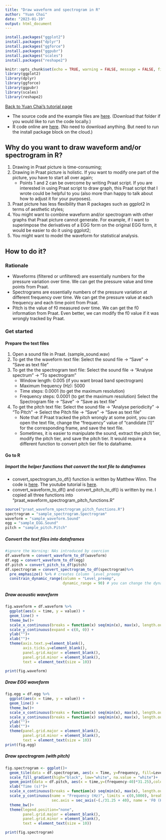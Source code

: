 ```yaml
---
title: "Draw waveform and spectrogram in R"
author: "Yuan Chai"
date: "2023-01-19"
output: html_document
---
```


```r
install.packages("ggplot2")
install.packages("dplyr")
install.packages("ggforce")
install.packages("ggpubr")
install.packages("scales")
install.packages("reshape2")
```

```r
knitr::opts_chunk$set(echo = TRUE, warning = FALSE, message = FALSE, fig.width = 5, fig.height = 3, fig.align = "center")
library(ggplot2)
library(dplyr)
library(ggforce)
library(ggpubr)
library(scales)
library(reshape2)
```

[Back to Yuan Chai's tutorial page](../tutorial.html)

* The source code and the example files are [here](https://github.com/yuanchaiyc/source-code/tree/main/R-Draw-waveform-spectrogram-pitch). (Download that folder if you would like to run the code locally.)
* R code online are [here](https://posit.cloud/content/5036221). (No need to download anything. But need to run the install package block on the cloud.)


## Why do you want to draw waveform and/or spectrogram in R?
1. Drawing in Praat picture is time-consuming;
2. Drawing in Praat picture is holistic. If you want to modify one part of the picture, you have to start all over again;
    + Points 1 and 2 can be overcome by writing Praat script. If you are interested in using Praat script to draw graph, this Praat script that I wrote could be helpful to you (also more than happy to talk about how to adjust it for your purposes). 
3. Praat picture has less flexibility than R packages such as ggplot2 in terms of aesthetic styles;
4. You might want to combine waveform and/or spectrogram with other graphs that Praat picture cannot generate. For example, if I want to superimpose the derivatives of a EGG form on the original EGG form, it would be easier to do it using ggplot2;
5. You might want to model the waveform for statistical analysis.


## How to do it?
### Rationale
* Waveforms (filtered or unfiltered) are essentially numbers for the pressure variation over time. We can get the pressure value and time points from Praat.
* Spectrograms are essentially numbers of the pressure variation at different frequency over time. We can get the pressure value at each frequency and each time point from Praat.
* Pitch is the value of f0 measured over time. We can get the f0 information from Praat. Even better, we can modify the f0 value if it was wrongly tracked by Praat.

### Get started
#### Prepare the text files
1. Open a sound file in Praat. (sample_sound.wav)
2. To get the the waveform text file: Select the sound file &#8594; "Save" &#8594; "Save as text file"
3. To get the the spectrogram text file: Select the sound file &#8594; "Analyse spectrum" &#8594; "To spectrogram"
    + Window length: 0.005 (if you want broad band spectrogram)
    + Maximum frequency (Hz): 5000
    + Time steps: 0.0001 (to get the maximum resolution)
    + Frequency steps: 0.0001 (to get the maximum resolution)
Select the Spectrogram file &#8594; "Save" &#8594; "Save as text file"
4. To get the pitch text file: Select the sound file &#8594; "Analyse periodicity" &#8594; "To Pitch" &#8594; Select the Pitch file &#8594; "Save" &#8594; "Save as text file"
    * Note that if Praat tracked the pitch wrongly at some point, you can open the text file, change the "frequency" value of "candidate [1]" for the corresponding frame, and save the text file.
    * Sometimes, it is easier to manipulate the sound, extract the pitch tier, modify the pitch tier, and save the pitch tier. It would require a different function to convert pitch tier file to dataframe.

#### Go to R

##### Import the helper functions that convert the text file to dataframes
* convert_spectrogram_to_df() function is written by Matthew Winn. The code is [here](https://github.com/ListenLab/Praat/blob/master/praat_spectrogram_functions.R). The youtube tutorial is [here](https://www.youtube.com/watch?v=23V-7MbR_yk).
* convert_waveform_to_df() and convert_pitch_to_df() is written by me. I copied all three functions into "praat_waveform_spectrogram_pitch_functions.R"

```r
source("praat_waveform_spectrogram_pitch_functions.R")
spectrogram = "sample_spectrogram.Spectrogram"
waveform = "sample_waveform.Sound"
egg = "sample_EGG.Sound"
pitch = "sample_pitch.Pitch"
```


##### Convert the text files into dataframes
```r
#ignore the Warning: NAs introduced by coercion
df.waveform = convert_waveform_to_df(waveform)
df.egg = convert_waveform_to_df(egg)
df.pitch = convert_pitch_to_df(pitch)
df.spectrogram = convert_spectrogram_to_df(spectrogram)%>%
  pre_emphasize() %>% # creates Column `Level_preemp`
  constrain_dynamic_range(column = "Level_preemp",
                          dynamic_range = 90) # you can change the dynamic_range for your preference. The larger the number, the darker the spectrogram gets.
```

##### Draw acoustic waveform
```r
fig.waveform = df.waveform %>%
  ggplot(aes(x = time, y = value)) +
  geom_line() +
  theme_bw()+
  scale_x_continuous(breaks = function(x) seq(min(x), max(x), length.out = 2), label = label_number(accuracy = 0.01),expand = c(0, 0))+
  scale_y_continuous(expand = c(0, 0)) +
  ylab("")+
  xlab("")+
  theme(axis.text.y=element_blank(),
        axis.ticks.y=element_blank(),
        panel.grid.major = element_blank(),
        panel.grid.minor = element_blank(),
        text = element_text(size = 10))

print(fig.waveform)

```

##### Draw EGG waveform
```r
fig.egg = df.egg %>%
  ggplot(aes(x = time, y = value)) +
  geom_line() +
  theme_bw()+
  scale_x_continuous(breaks = function(x) seq(min(x), max(x), length.out = 2), label = label_number(accuracy = 0.01),expand = c(0, 0))+
  scale_y_continuous(breaks = function(x) seq(min(x), max(x), length.out = 2), label = label_number(accuracy = 0.01),expand = c(0, 0)) +
  ylab("")+
  xlab("")+
  theme(panel.grid.major = element_blank(),
        panel.grid.minor = element_blank(),
        text = element_text(size = 10))
print(fig.egg)
```

##### Draw spectrogram (with pitch)
```r
fig.spectrogram <- ggplot()+
  geom_tile(data = df.spectrogram, aes(x = Time, y=Frequency, fill=Level_preemp_dr))+
  scale_fill_gradient(high="black", low="white", na.value = "white")+
  geom_point(data = df.pitch, aes(x = time,y=(frequency-40)*31.25),color = "blue",size = 3)+
  xlab("Time (s)")+
  scale_x_continuous(breaks = function(x) seq(min(x), max(x), length.out = 2), label = label_number(accuracy = 0.01))+
  scale_y_continuous(name = "Frequency (Hz)", limits = c(0,5000), breaks = seq(0,5000,1000),
                     sec.axis = sec_axis(~(./31.25 + 40), name = 'F0 (Hz)'),expand = c(0,0))+
  theme_bw()+
  theme(legend.position="none",
        panel.grid.major = element_blank(),
        panel.grid.minor = element_blank(),
        text = element_text(size = 10))

print(fig.spectrogram)
```

